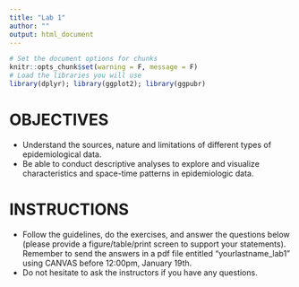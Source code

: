 ```yaml
---
title: "Lab 1"
author: ""
output: html_document
---
```


```r
# Set the document options for chunks
knitr::opts_chunk$set(warning = F, message = F)
# Load the libraries you will use
library(dplyr); library(ggplot2); library(ggpubr)
```

# OBJECTIVES
  
  - Understand the sources, nature and limitations of different types of epidemiological data.
  - Be able to conduct descriptive analyses to explore and visualize characteristics and space-time patterns in epidemiologic data. 
  
# INSTRUCTIONS
  
  - Follow the guidelines, do the exercises, and answer the questions below (please provide a figure/table/print screen to support your statements). Remember to send the answers in a pdf file entitled "yourlastname_lab1" using CANVAS before 12:00pm, January 19th.
  - Do not hesitate to ask the instructors if you have any questions.
